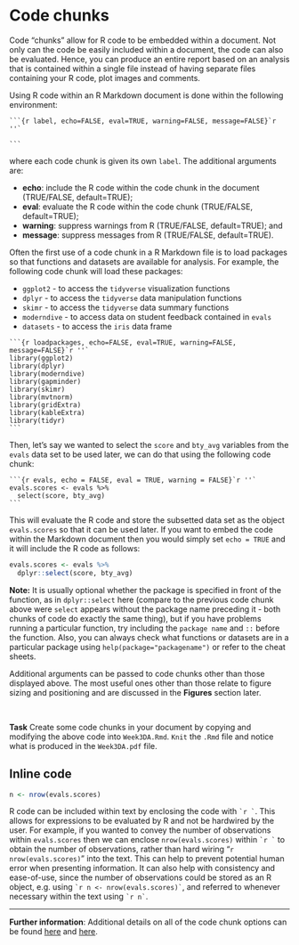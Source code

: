 # Code chunks {-}

Code "chunks" allow for R code to be embedded within a document. Not only can the code be easily included within a document, the code can also be evaluated. Hence, you can produce an entire report based on an analysis that is contained within a single file instead of having separate files containing your R code, plot images and comments.

Using R code within an R Markdown document is done within the following environment:

````
```{r label, echo=FALSE, eval=TRUE, warning=FALSE, message=FALSE}`r ''`

```
````

where each code chunk is given its own `label`. The additional arguments are:

  * **echo**: include the R code within the code chunk in the document (TRUE/FALSE, default=TRUE);
  * **eval**: evaluate the R code within the code chunk (TRUE/FALSE, default=TRUE);
  * **warning**: suppress warnings from R (TRUE/FALSE, default=TRUE); and
  * **message**: suppress messages from R (TRUE/FALSE, default=TRUE).
  
Often the first use of a code chunk in a R Markdown file is to load packages so that functions and datasets are available for analysis.  For example, the following code chunk will load these packages:

* `ggplot2` - to access the `tidyverse` visualization functions
* `dplyr` - to access the `tidyverse` data manipulation functions
* `skimr` - to access the `tidyverse` data summary functions
* `moderndive` - to access data on student feedback contained in `evals` 
* `datasets` - to access the `iris` data frame 

````
```{r loadpackages, echo=FALSE, eval=TRUE, warning=FALSE, message=FALSE}`r ''`
library(ggplot2)
library(dplyr)
library(moderndive)
library(gapminder)
library(skimr)
library(mvtnorm)
library(gridExtra)
library(kableExtra)
library(tidyr)
```
````

Then, let's say we wanted to select the `score` and `bty_avg` variables from the `evals` data set to be used later, we can do that using the following code chunk:

````
```{r evals, echo = FALSE, eval = TRUE, warning = FALSE}`r ''`
evals.scores <- evals %>%
  select(score, bty_avg)
```
````

This will evaluate the R code and store the subsetted data set as the object `evals.scores` so that it can be used later. If you want to embed the code within the Markdown document then you would simply set `echo = TRUE` and it will include the R code as follows:

```r
evals.scores <- evals %>%
  dplyr::select(score, bty_avg)
```

**Note:** It is usually optional whether the package is specified in front of the function, as in `dplyr::select` here (compare to the previous code chunk above were `select` appears without the package name preceding it - both chunks of code do exactly the same thing), but if you have problems running a particular function, try including the `package name` and `::` before the function. Also, you can always check what functions or datasets are in a particular package using `help(package="packagename")` or refer to the cheat sheets.

Additional arguments can be passed to code chunks other than those displayed above. The most useful ones other than those relate to figure sizing and positioning and are discussed in the **Figures** section later.

<br>

**Task**
Create some code chunks in your document by copying and modifying the above code into `Week3DA.Rmd`.  `Knit` the `.Rmd` file and notice what is produced in the `Week3DA.pdf` file.

## Inline code {-}

```r
n <- nrow(evals.scores)
```

R code can be included within text by enclosing the code with `` `r ` ``. This allows for expressions to be evaluated by R and not be hardwired by the user. For example, if you wanted to convey the number of observations within `evals.scores` then we can enclose `nrow(evals.scores)` within `` `r ` `` to obtain the number of observations, rather than hard wiring "`r nrow(evals.scores)`" into the text. This can help to prevent potential human error when presenting information. It can also help with consistency and ease-of-use, since the number of observations could be stored as an R object, e.g. using  `` `r
n <- nrow(evals.scores)` ``, and referred to whenever necessary within the text using `` `r
n` ``.

***

**Further information**: Additional details on all of the code chunk options can be found [here](https://rmarkdown.rstudio.com/lesson-3.html) and [here](http://yihui.name/knitr/options/?version=1.1.383&mode=desktop).

<br>
<br>

